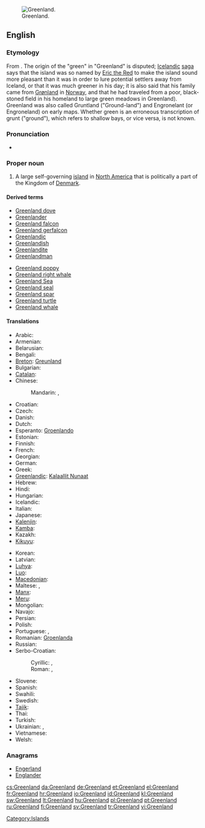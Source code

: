 [[Image:Greenland big.png|thumb|Greenland.]]
==English==
{{wikipedia}}

===Etymology===
From {{compound|green|land}}. The origin of the "green" in "Greenland" is disputed; [[Icelandic]] [[saga]] says that the island was so named by [[w:Eric the Red|Eric the Red]] to make the island sound more pleasant than it was in order to lure potential settlers away from Iceland, or that it was much greener in his day; it is also said that his family came from [[Grønland]] in [[Norway]], and that he had traveled from a poor, black-stoned field in his homeland to large green meadows in Greenland). Greenland was also called Gruntland ("Ground-land") and Engronelant (or Engroneland) on early maps. Whether green is an erroneous transcription of grunt ("ground"), which refers to shallow bays, or vice versa, is not known.

===Pronunciation===
* {{a|UK|US}} {{IPA|/ˈɡriːn.lənd/|/ˈɡriːn.lænd/}}

===Proper noun===
{{en-proper noun}}

# A large self-governing [[island]] in [[North America]] that is politically a part of the Kingdom of [[Denmark]].

====Derived terms====
{{der-top}}
* [[Greenland dove]]
* [[Greenlander]]
* [[Greenland falcon]]
* [[Greenland gerfalcon]]
* [[Greenlandic]]
* [[Greenlandish]]
* [[Greenlandite]]
* [[Greenlandman]]
{{der-mid}}
* [[Greenland poppy]]
* [[Greenland right whale]]
* [[w:Greenland Sea|Greenland Sea]]
* [[Greenland seal]]
* [[Greenland spar]]
* [[Greenland turtle]]
* [[Greenland whale]]
{{der-bottom}}

====Translations====
{{trans-top|A large self-governing island in North America}}
* Arabic: {{t|ar|جرينلاند|f|tr=grinlanda}}
* Armenian: {{t-|hy|Գրենլանդիա|tr=Grenlandia}}
* Belarusian: {{t|be|Грэнландыя|f|tr=Hrenlándyja|xs=Belarusian}}
* Bengali: {{t|bn|গ্রিনল্যান্ড|sc=Beng|xs=Bengali}}
* [[Breton]]: [[Greunland]]
* Bulgarian: {{t-|bg|Гренландия|f|tr=Grenlándija}}
* [[Catalan]]: {{t|ca|Grenlàndia|f}}
* Chinese:
*: Mandarin: {{t-|cmn|格陵蘭|sc=Hani}}, {{t-|cmn|格陵兰|tr=Gélínglán|sc=Hani}}
* Croatian: {{t|hr|Grenland|m}}
* Czech: {{t-|cs|Grónsko|n}}
* Danish: {{t+|da|Grønland}}
* Dutch: {{t+|nl|Groenland}}
* Esperanto: [[Groenlando]]
* Estonian: {{t+|et|Gröönimaa}}
* Finnish: {{t+|fi|Grönlanti}}
* French: {{t+|fr|Groenland|m}}
* Georgian: {{t|ka|გრენლანდია|tr=grenlandia|sc=Geor|xs=Georgian}}
* German: {{t+|de|Grönland|n}}
* Greek: {{t|el|Γροιλανδία|f}}
* [[Greenlandic]]: [[Kalaallit Nunaat]]
* Hebrew: {{t|he|גרינלנד|tr=grinland}}
* Hindi: {{t|hi|ग्रीनलैण्ड|tr=grīnlaiṇḍ|xs=Hindi}}
* Hungarian: {{t+|hu|Grönland}}
* Icelandic: {{t+|is|Grænland|n}}
* Italian: {{t+|it|Groenlandia|f}}
* Japanese: {{t+|ja|グリーンランド|tr=Gurīnrando}}
* [[Kalenjin]]: {{tø|kln|Grinlande}}
* [[Kamba]]: {{tø|kam|Grinlandi}}
* Kazakh: {{t-|kk|Гренландия|tr=Grenlándija|sc=Cyrl|xs=Kazakh}}
* [[Kikuyu]]: {{tø|ki|Grinlandi}}
{{trans-mid}}
* Korean: {{t+|ko|그린란드|tr=Geurinlandeu|sc=Hang}}
* Latvian: {{t|lv|Grenlande|xs=Latvian}}
* [[Luhya]]: {{tø|luy|Grinlandi}}
* [[Luo]]: {{tø|luo|Grinland}}
* [[Macedonian]]: {{t-|mk|Гренланд|m|tr=Grénland}}
* Maltese: {{t-|mt|Greenland|xs=Maltese}}, {{t|mt|Grinlend|xs=Maltese}}
* [[Manx]]: {{t-|gv|Greenlyn|f|xs=Manx}}
* [[Meru]]: {{tø|mer|Grinlandi}}
* Mongolian: {{t-|mn|Гренланд|tr=Grenlánd|sc=Cyrl|xs=Mongolian}}
* Navajo: {{tø|nv|Haʼaʼaahjí Hakʼaz Dineʼé bikéyah}}
* Persian: {{t-|fa|گرینلند|tr=grinland}}
* Polish: {{t+|pl|Grenlandia}}
* Portuguese: {{t+|pt|Groenlândia|f}}, {{t|pt|Gronelândia|f}}
* Romanian: [[Groenlanda]] {{f}}
* Russian: {{t-|ru|Гренландия|f|tr=Grenlándija}}
* Serbo-Croatian:
*: Cyrillic: {{t|sh|Гренланд|m|sc=Cyrl|xs=Serbo-Croatian}}, {{t|sh|Гринланд|m|sc=Cyrl|xs=Serbo-Croatian}}
*: Roman: {{t|sh|Grenland|m|xs=Serbo-Croatian}}, {{t|sh|Grinland|m|xs=Serbo-Croatian}} {{qualifier|Bosnian}}
* Slovene: {{t+|sl|Grenlandija|f}}
* Spanish: {{t+|es|Groenlandia|f}}
* Swahili: {{t+|sw|Grinlandi|xs=Swahili}}
* Swedish: {{t+|sv|Grönland|n}}
* [[Tajik]]: {{t-|tg|Гренландия|tr=Grenlándija|sc=Cyrl|xs=Tajik}}
* Thai: {{t|th|กรีนแลนด์|tr=greenlaen}}
* Turkish: {{t+|tr|Grönland}}
* Ukrainian: {{t|uk|Гренландія|f|tr=Hrenlándija|xs=Ukrainian}}, {{t|uk|Ґренландія|f|tr=Grenlándija|xs=Ukrainian}}
* Vietnamese: {{t+|vi|Greenland|xs=Vietnamese}}
* Welsh: {{t|cy|Ynys Las|f|alt=Yr Ynys Las|xs=Welsh}}
{{trans-bottom}}

===Anagrams===
* [[Engerland#English|Engerland]]
* [[Englander#English|Englander]]

[[Category:Islands]]

[[cs:Greenland]]
[[da:Greenland]]
[[de:Greenland]]
[[et:Greenland]]
[[el:Greenland]]
[[fr:Greenland]]
[[hr:Greenland]]
[[io:Greenland]]
[[id:Greenland]]
[[kl:Greenland]]
[[sw:Greenland]]
[[lt:Greenland]]
[[hu:Greenland]]
[[pl:Greenland]]
[[pt:Greenland]]
[[ru:Greenland]]
[[fi:Greenland]]
[[sv:Greenland]]
[[tr:Greenland]]
[[vi:Greenland]]